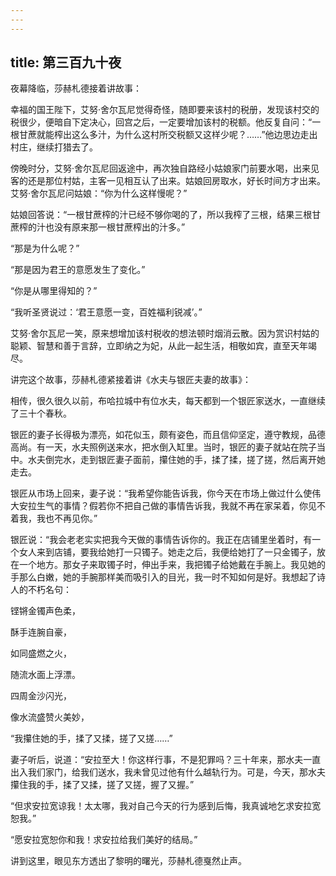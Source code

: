 ```yaml
---
---
---
```

title: 第三百九十夜
---






夜幕降临，莎赫札德接着讲故事：





幸福的国王陛下，艾努·舍尔瓦尼觉得奇怪，随即要来该村的税册，发现该村交的税很少，便暗自下定决心，回宫之后，一定要增加该村的税额。他反复自问：“一根甘蔗就能榨出这么多汁，为什么这村所交税额又这样少呢？……”他边思边走出村庄，继续打猎去了。

傍晚时分，艾努·舍尔瓦尼回返途中，再次独自路经小姑娘家门前要水喝，出来见客的还是那位村姑，主客一见相互认了出来。姑娘回房取水，好长时间方才出来。艾努·舍尔瓦尼问姑娘：“你为什么这样慢呢？”

姑娘回答说：“一根甘蔗榨的汁已经不够你喝的了，所以我榨了三根，结果三根甘蔗榨的汁也没有原来那一根甘蔗榨出的汁多。”

“那是为什么呢？”

“那是因为君王的意愿发生了变化。”

“你是从哪里得知的？”

“我听圣贤说过：‘君王意愿一变，百姓福利锐减’。”

艾努·舍尔瓦尼一笑，原来想增加该村税收的想法顿时烟消云散。因为赏识村姑的聪颖、智慧和善于言辞，立即纳之为妃，从此一起生活，相敬如宾，直至天年竭尽。





讲完这个故事，莎赫札德紧接着讲《水夫与银匠夫妻的故事》：

相传，很久很久以前，布哈拉城中有位水夫，每天都到一个银匠家送水，一直继续了三十个春秋。

银匠的妻子长得极为漂亮，如花似玉，颇有姿色，而且信仰坚定，遵守教规，品德高尚。有一天，水夫照例送来水，把水倒入缸里。当时，银匠的妻子就站在院子当中。水夫倒完水，走到银匠妻子面前，攥住她的手，揉了揉，搓了搓，然后离开她走去。

银匠从市场上回来，妻子说：“我希望你能告诉我，你今天在市场上做过什么使伟大安拉生气的事情？假若你不把自己做的事情告诉我，我就不再在家呆着，你见不着我，我也不再见你。”

银匠说：“我会老老实实把我今天做的事情告诉你的。我正在店铺里坐着时，有一个女人来到店铺，要我给她打一只镯子。她走之后，我便给她打了一只金镯子，放在一个地方。那女子来取镯子时，伸出手来，我把镯子给她戴在手腕上。我见她的手那么白嫩，她的手腕那样美而吸引入的目光，我一时不知如何是好。我想起了诗人的不朽名句：


铿锵金镯声色柔，

酥手连腕自豪，

如同盛燃之火，

随流水面上浮漂。

四周金沙闪光，

像水流盛赞火美妙，



“我攥住她的手，揉了又揉，搓了又搓……”

妻子听后，说道：“安拉至大！你这样行事，不是犯罪吗？三十年来，那水夫一直出入我们家门，给我们送水，我未曾见过他有什么越轨行为。可是，今天，那水夫攥住我的手，揉了又揉，搓了又搓，握了又握。”

“但求安拉宽谅我！太太哪，我对自己今天的行为感到后悔，我真诚地乞求安拉宽恕我。”

“愿安拉宽恕你和我！求安拉给我们美好的结局。”





讲到这里，眼见东方透出了黎明的曙光，莎赫札德戛然止声。